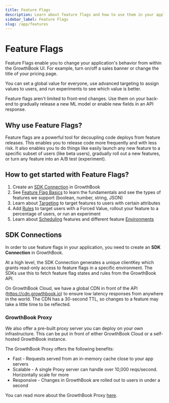 ```yaml
---
title: Feature Flags
description: Learn about feature flags and how to use them in your application.
sidebar_label: Feature Flags
slug: /app/features
---
```


# Feature Flags

Feature Flags enable you to change your application's behavior from within the
GrowthBook UI. For example, turn on/off a sales banner or change the
title of your pricing page.

You can set a global value for everyone, use advanced targeting to
assign values to users, and run experiments to see which value is
better.

Feature flags aren't limited to front-end changes. Use them on your back-end
to gradually release a new ML model or enable new fields in an API response.

## Why use Feature Flags?

Feature flags are a powerful tool for decoupling code deploys from feature releases. This enables you to release code
more frequently and with less risk. It also enables you to do things like easily launch any new feature to a specific
subset of users (like beta users), gradually roll out a new features, or turn any feature into an A/B test (experiment).

## How to get started with Feature Flags?

1. Create an [SDK Connection](#sdk-connections) in GrowthBook
2. See [Feature Flag Basics](/features/basics) to learn the fundamentals and see the types of features we support (boolean, number, string, JSON)
3. Learn about [Targeting](/features/targeting) to target features to users with certain attributes
4. Add [Rules](/features/rules) to target users with a Forced Value, rollout your feature to a percentage of users, or run an experiment
5. Learn about [Scheduling](/features/scheduling) features and different feature [Environments](/features/environments)

## SDK Connections

In order to use feature flags in your application, you need to create an **SDK Connection** in GrowthBook.

At a high level, the SDK Connection generates a unique clientKey which grants read-only access to feature flags in a specific environment. The SDKs use this to fetch feature flag states and rules from the GrowthBook API.

On GrowthBook Cloud, we have a global CDN in front of the API (https://cdn.growthbook.io) to ensure low latency responses from anywhere in the world. The CDN has a 30-second TTL, so changes to a feature may take a little time to be reflected.

### GrowthBook Proxy

We also offer a pre-built proxy server you can deploy on your own infrastructure.
This can be put in front of either GrowthBook Cloud or a self-hosted GrowthBook instance.

The GrowthBook Proxy offers the following benefits:

- Fast - Requests served from an in-memory cache close to your app servers
- Scalable - A single Proxy server can handle over 10,000 reqs/second. Horizontally scale for more
- Responsive - Changes in GrowthBook are rolled out to users in under a second

You can read more about the GrowthBook Proxy [here](/self-host/proxy).
